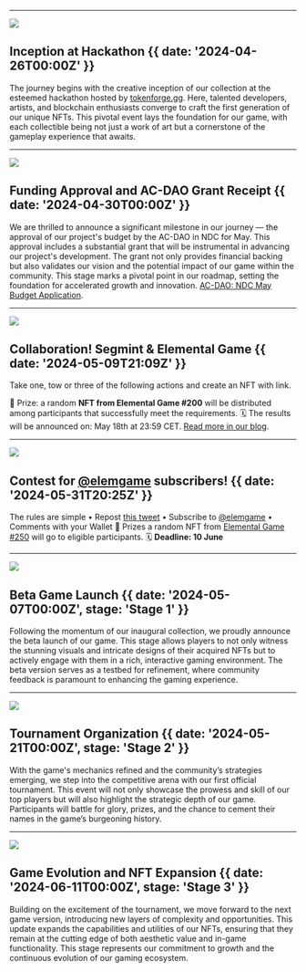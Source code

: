 

---

![](@/images/stage0.png)

## Inception at Hackathon {{ date: '2024-04-26T00:00Z' }}

The journey begins with the creative inception of our collection at the esteemed hackathon hosted by [tokenforge.gg](https://tokenforge.gg/). Here, talented developers, artists, and blockchain enthusiasts converge to craft the first generation of our unique NFTs. This pivotal event lays the foundation for our game, with each collectible being not just a work of art but a cornerstone of the gameplay experience that awaits.

---

![](@/images/aurora_grant_receipt.png)

## Funding Approval and AC-DAO Grant Receipt {{ date: '2024-04-30T00:00Z' }}

We are thrilled to announce a significant milestone in our journey — the approval of our project's budget by the AC-DAO in NDC for May. This approval includes a substantial grant that will be instrumental in advancing our project's development. The grant not only provides financial backing but also validates our vision and the potential impact of our game within the community. This stage marks a pivotal point in our roadmap, setting the foundation for accelerated growth and innovation. [AC-DAO: NDC May Budget Application](https://gov.near.org/t/proposal-to-hom-ac-dao-ndc-may-budget-application/38991).

---

![](@/images/Collaboration_Segmint.jpg)

## Collaboration! Segmint & Elemental Game {{ date: '2024-05-09T21:09Z' }}

Take one, tow or three of the following actions and create an NFT with link.

🎁 Prize: a random **NFT from Elemental Game #200** will be distributed among participants that successfully meet the requirements. 🗓 The results will be announced on: May 18th at 23:59 CET. [Read more in our blog](https://medium.com/@elemgame/collaboration-segmint-elemental-game-8420ff5f4445).

---

![](@/images/Contest_for_subscribers_Elemental_Game_250.png)

## Contest for [@elemgame](https://x.com/elemgame) subscribers!  {{ date: '2024-05-31T20:25Z' }}

The rules are simple
• Repost [this tweet](https://x.com/segmintapp/status/1796609013846548745)
• Subscribe to [@elemgame](https://x.com/elemgame)
• Comments with your Wallet
🎁 Prizes a random NFT from [Elemental Game #250](http://bit.ly/ElementalGameOnOasisGallery) will go to eligible participants.
🗓 **Deadline: 10 June**

---

![](@/images/stage1.png)

## Beta Game Launch {{ date: '2024-05-07T00:00Z', stage: 'Stage 1' }}

Following the momentum of our inaugural collection, we proudly announce the beta launch of our game. This stage allows players to not only witness the stunning visuals and intricate designs of their acquired NFTs but to actively engage with them in a rich, interactive gaming environment. The beta version serves as a testbed for refinement, where community feedback is paramount to enhancing the gaming experience.

---

![](@/images/stage2.png)

## Tournament Organization {{ date: '2024-05-21T00:00Z', stage: 'Stage 2' }}

With the game's mechanics refined and the community’s strategies emerging, we step into the competitive arena with our first official tournament. This event will not only showcase the prowess and skill of our top players but will also highlight the strategic depth of our game. Participants will battle for glory, prizes, and the chance to cement their names in the game’s burgeoning history.

---

![](@/images/stage3.png)

## Game Evolution and NFT Expansion {{ date: '2024-06-11T00:00Z', stage: 'Stage 3' }}

Building on the excitement of the tournament, we move forward to the next game version, introducing new layers of complexity and opportunities. This update expands the capabilities and utilities of our NFTs, ensuring that they remain at the cutting edge of both aesthetic value and in-game functionality. This stage represents our commitment to growth and the continuous evolution of our gaming ecosystem.
